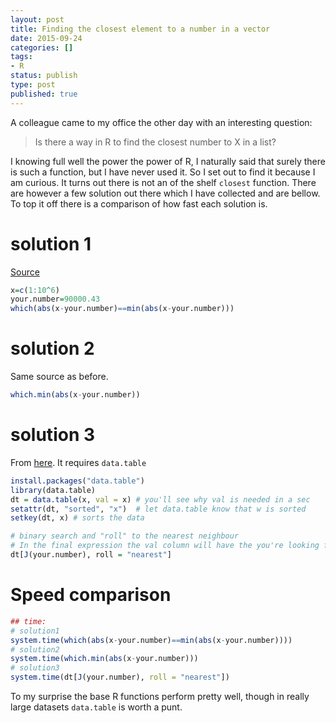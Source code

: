 ```yaml
---
layout: post
title: Finding the closest element to a number in a vector
date: 2015-09-24
categories: []
tags:
- R
status: publish
type: post
published: true
---
```



A colleague came to my office the other day with an interesting question:

> Is there a way in R to find the closest number to X in a list?

I knowing full well the power the power of R, I naturally said that surely there is such a function, but I have never used it. So I set out to find it because I am curious. It turns out there is not an of the shelf `closest` function. There are however a few solution out there which I have collected and are bellow. To top it off there is a comparison of how fast each solution is.

# solution 1
[Source](https://stat.ethz.ch/pipermail/r-help/2008-July/167226.html)


```r
x=c(1:10^6)
your.number=90000.43
which(abs(x-your.number)==min(abs(x-your.number)))

```

# solution 2
Same source as before.

```r
which.min(abs(x-your.number))
```


# solution 3
From [here](http://stackoverflow.com/questions/20133344/find-closest-value-in-a-vector-with-binary-search). It requires `data.table`

```r
install.packages("data.table")
library(data.table)
dt = data.table(x, val = x) # you'll see why val is needed in a sec
setattr(dt, "sorted", "x")  # let data.table know that w is sorted
setkey(dt, x) # sorts the data

# binary search and "roll" to the nearest neighbour
# In the final expression the val column will have the you're looking for.
dt[J(your.number), roll = "nearest"]
```

# Speed comparison

```r
## time:
# solution1
system.time(which(abs(x-your.number)==min(abs(x-your.number))))
# solution2
system.time(which.min(abs(x-your.number)))
# solution3
system.time(dt[J(your.number), roll = "nearest"])
```

To my surprise the base R functions perform pretty well, though in really large datasets `data.table` is worth a punt.
